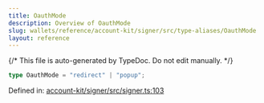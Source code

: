 ```yaml
---
title: OauthMode
description: Overview of OauthMode
slug: wallets/reference/account-kit/signer/src/type-aliases/OauthMode
layout: reference
---
```


{/* This file is auto-generated by TypeDoc. Do not edit manually. */}

```ts
type OauthMode = "redirect" | "popup";
```

Defined in: [account-kit/signer/src/signer.ts:103](https://github.com/alchemyplatform/aa-sdk/blob/9df5be8c23af4e472bcb503c17766b16da0ad87d/account-kit/signer/src/signer.ts#L103)
